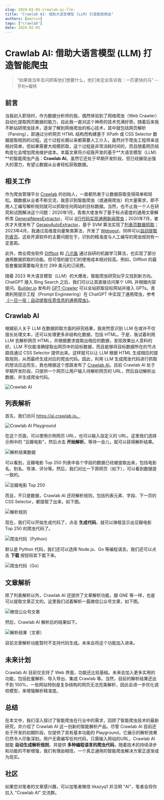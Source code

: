 ```yaml
---
slug: 2024-02-01-crawlab-ai-llm-
title: "Crawlab AI: 借助大语言模型 (LLM) 打造智能爬虫"
authors: [marvin]
tags: ["crawlab"]
date: 2024-02-01
---
```



#  Crawlab AI: 借助大语言模型 (LLM) 打造智能爬虫

> “如果我当年去问顾客他们想要什么，他们肯定会告诉我：一匹更快的马” -- 亨利•福特

## 前言

当我初入职场时，作为数据分析师的我，偶然体验到了网络爬虫（Web Crawler）自动化提取网页数据的能力，自此我一直对这个神奇的技术充满好奇。随着后来我不断钻研爬虫技术，逐渐了解到网络爬虫的核心技术，其中就包括网页解析（Parsing），即通过分析网页 HTML 结构而构建基于 XPath 或 CSS Selector 数据提取规则的过程。这个过程长期以来都需要人工介入，虽然对于爬虫工程师来说相对简单，但如果需要大规模抓取，这个过程是非常消耗时间的，而且随着网页结构变化会增加爬虫维护成本。本篇文章将介绍我开发的基于**大语言模型（LLM）**的智能爬虫产品：**Crawlab AI**。虽然它还处于早期开发阶段，但已经展现出强大的潜力，有望让数据从业者轻松获取数据。

## 相关工作

作为爬虫管理平台 [Crawlab](https://github.com/crawlab-team/crawlab) 的创始人，一直都热衷于让数据获取变得简单和轻松。跟数据从业者不断交流，我意识到智能爬虫（或通用爬虫）的大量需求，即不用人工编写解析规则就可以抓取任何网站的目标数据。当然，也不止我一个人在研究和试图解决这个问题：2020年1月，青南大佬发布了基于标点密度的通用文章解析库 [GeneralNewsExtractor](https://github.com/GeneralNewsExtractor/GeneralNewsExtractor)，可以 [4行代码实现通用新闻爬虫](https://mp.weixin.qq.com/s/i8tDcwgaHAS_oBX8w0BPRw)；2020年7月，崔庆才大佬发布了 [GerapyAutoExtractor](https://github.com/Gerapy/GerapyAutoExtractor)，基于 SVM 算法实现了[列表页数据抓取](https://mp.weixin.qq.com/s/3KK80OdgRO3rmk3LYz-2OQ)；2023年4月，我通过高维度向量聚类算法，开发了 [Webspot](https://github.com/crawlab-team/webspot)，同样可以[自动提取列表页](https://mp.weixin.qq.com/s/C97h_0Q7oEZRsQfxt6etPg)。这些开源软件的主要问题在于，识别的精准度与人工编写的爬虫规则有一定差距。

此外，商业爬虫软件 [Diffbot](https://www.diffbot.com) 和 [八爪鱼](https://www.octoparse.com) 通过自研的机器学习算法，也实现了部分通用数据抓取的功能。但可惜的是它们的使用成本相对较高。例如，Diffbot 的最低套餐就需要每月支付 299 美元的订阅费。

随着 2023 年大语言模型（LLM）的大爆发，智能爬虫研究似乎又找到新方向。ChatGPT 接入 Bing Search 之后，我们可以让其直接访问某个 URL 并根据内容提问。[Builder.io](https://www.builder.io) 发布的 [GPT-Crawler](https://github.com/BuilderIO/gpt-crawler) 可以全站抓取目标网站并接入 GPTs。青南利用提示工程（Prompt Engineering）在 ChatGPT 中实现了通用爬虫，参考[《一日一技：自动提取任意信息的通用爬虫》](https://mp.weixin.qq.com/s/4J-kofsfFDiV1FxGlTJLfA)。

## Crawlab AI

根据前人关于 LLM 在数据抓取方面的研究结果，我突然意识到 LLM 在或许不仅擅长处理文本，还可以处理更多非结构化数据，包括 HTML。于是，我试着利用 LLM 去解析网页 HTML，并根据要求提取出相应的数据，发现效果出人意料的好。LLM 不仅能准确提取出网页中的目标数据，而且能够将目标数据所在的节点路径通过 CSS Selector 提供出来。这样就可以让 LLM 根据 HTML 生成相应的提取规则，从而最终生成对应的爬虫代码。因此，利用 LLM 生成爬虫代码进行抓取的想法应运而生，我也根据这个思路发布了 [Crawlab AI](https://ai.crawlab.io)。目前 Crawlab AI 处于早期开发阶段，只提供一个网页让用户输入待解析网页的 URL，然后自动解析出数据，并生成爬虫代码。

![Crawlab AI](https://codao.crawlab.cn/images/2024-02-01-142700.png)

## 列表解析

首先，我们访问 https://ai.crawlab.io。

![Crawlab AI Playground](https://codao.crawlab.cn/images/2024-02-01-140853.png)

在这个页面，可以使用示例网页 URL，也可以输入自定义的 URL。这里我们选择示例中的 “豆瓣电影”，然后点击 **开始解析**。等待一会儿，就可以获得解析结果。

![解析结果数据](https://codao.crawlab.cn/images/2024-02-01-140802.png)

可以看到，豆瓣电影 Top 250 列表中各个字段的数据已经被提取出来，包括电影名、别名、导演、评分等。然后，我们对比一下原网页（如下），可以看到数据是一致的。

![豆瓣电影 Top 250](https://codao.crawlab.cn/images/2024-02-01-141007.png)

而且，不只是数据，Crawlab AI 还将解析规则，包括列表元素、字段、下一页的 CSS Selector，都提取了出来，如下图。

![解析规则](https://codao.crawlab.cn/images/2024-02-01-141447.png)

现在，我们可以开始生成代码了，点击 **生成代码**，就可以弹框显示出豆瓣电影 Top 250 的爬虫代码了。

![爬虫代码（Python）](https://codao.crawlab.cn/images/2024-02-01-141714.png)

默认是 Python 代码，我们还可以选择 Node.js、Go 等编程语言。我们还可以点击 **下载** 按钮将其下载下来。

![爬虫代码（Go）](https://codao.crawlab.cn/images/2024-02-01-141829.png)

## 文章解析

除了列表解析以外，Crawlab AI 还提供了文章解析功能，跟 GNE 等一样，也是可以提取文章正文的。这里我们试着解析一篇微信公众号文章，如下图。

![微信公众号文章](https://codao.crawlab.cn/images/2024-02-01-142119.png)

然后，Crawlab AI 解析后的结果如下。

![解析结果（文章）](https://codao.crawlab.cn/images/2024-02-01-142218.png)

目前文章解析功能暂时不支持代码生成。未来会将这个功能加入进来。

## 未来计划

Crawlab AI 目前仅支持了 Web 界面，功能还比较基础。未来会加入更多实用的功能，包括批量解析、导入导出、集成 Crawlab 等。当然，目前的解析结果还达不到 100%，一些网站特别是复杂结构的网页无法完美解析，因此会进一步优化调校模型，来增强解析精准度。

## 总结

在本文中，我们深入探讨了智能爬虫在行业中的需求，回顾了智能爬虫技术的最新研究，并介绍了 Crawlab AI 这一创新的智能解析产品。尽管 Crawlab AI 目前还处于开发的初期阶段，仅提供了具有基本功能的 Playground，它展示的解析效果已然令人印象深刻。用户无需编写任何代码，只需输入网站的URL，Crawlab AI 就能 **自动生成解析规则**，并提供 **多种编程语言的爬虫代码**。随着技术的持续进步和功能的不断增强，我们有理由相信，一个真正通用的智能爬虫解决方案正逐渐成为现实。

## 社区

如果您对笔者的文章感兴趣，可以加笔者微信 tikazyq1 并注明 "AI"，笔者会将你拉入 "Crawlab AI" 交流群。
